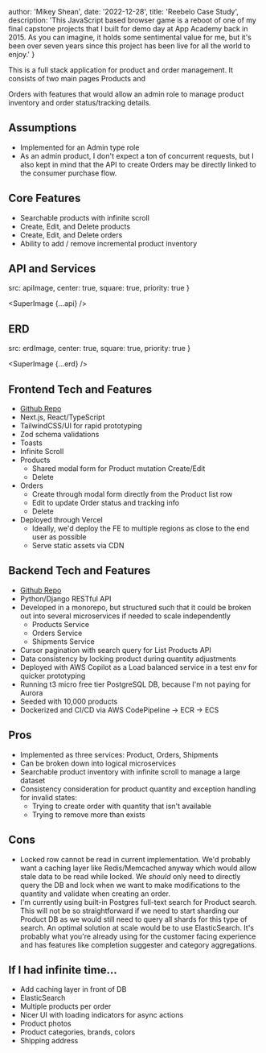
  author: 'Mikey Shean',
  date: '2022-12-28',
  title: 'Reebelo Case Study',
  description:
    'This JavaScript based browser game is a reboot of one of my final capstone projects that I built for demo day at App Academy back in 2015.  As you can imagine, it holds some sentimental value for me, but it\'s been over seven years since this project has been live for all the world to enjoy.'
}




This is a full stack application for product and order management.  It consists of two 
main pages <Link href="/products">Products</Link> and 
<Link href="/orders">Orders</Link> with features that would allow an admin role to manage 
product inventory and order status/tracking details.

## Assumptions
- Implemented for an Admin type role
- As an admin product, I don't expect a ton of concurrent requests, but I also kept in mind that the API to 
create Orders may be directly linked to the consumer purchase flow.

## Core Features
- Searchable products with infinite scroll
- Create, Edit, and Delete products
- Create, Edit, and Delete orders
- Ability to add / remove incremental product inventory

## API and Services
  src: apiImage,
  center: true,
  square: true,
  priority: true
}

<SuperImage {...api} />

## ERD

  src: erdImage,
  center: true,
  square: true,
  priority: true
}


<SuperImage {...erd} />

## Frontend Tech and Features
- <a href="https://github.com/mikeyshean/reebelo-web">Github Repo</a>
- Next.js, React/TypeScript
- TailwindCSS/UI for rapid prototyping
- Zod schema validations
- Toasts
- Infinite Scroll
- Products
  - Shared modal form for Product mutation Create/Edit
  - Delete
- Orders
  - Create through modal form directly from the Product list row
  - Edit to update Order status and tracking info
  - Delete
- Deployed through Vercel
  - Ideally, we&apos;d deploy the FE to multiple regions as close to the end user as possible
  - Serve static assets via CDN

## Backend Tech and Features
- <a href="https://github.com/mikeyshean/reebelo-backend">Github Repo</a>
- Python/Django RESTful API
- Developed in a monorepo, but structured such that it could be
broken out into several microservices if needed to scale independently
    - Products Service
    - Orders Service
    - Shipments Service
- Cursor pagination with search query for List Products API
- Data consistency by locking product during quantity adjustments
- Deployed with AWS Copilot as a Load balanced service in a test env for quicker prototyping
- Running t3 micro free tier PostgreSQL DB, because I'm not paying for Aurora
- Seeded with 10,000 products
- Dockerized and CI/CD via AWS CodePipeline -> ECR -> ECS

## Pros
- Implemented as three services: Product, Orders, Shipments
- Can be broken down into logical microservices
- Searchable product inventory with infinite scroll to manage a large dataset
- Consistency consideration for product quantity and exception handling for invalid states:
  - Trying to create order with quantity that isn&apos;t available
  - Trying to remove more than exists

## Cons
- Locked row cannot be read in current implementation.  We'd probably want a caching layer like Redis/Memcached anyway
which would allow stale data to be read while locked.  We <i>should</i> only need to directly 
query the DB and lock when we want to make modifications to the quantity and validate when creating an order.  
- I&apos;m currently using built-in Postgres full-text search for Product search.  This will not be so straightforward if we need to start sharding 
our Product DB as we would still need to query all shards for this type of search.  An optimal solution at scale would be to use 
ElasticSearch.  It&apos;s probably what you&apos;re already using for the customer facing experience and has features like completion suggester 
and category aggregations.

## If I had infinite time...
- Add caching layer in front of DB
- ElasticSearch
- Multiple products per order
- Nicer UI with loading indicators for async actions
- Product photos
- Product categories, brands, colors
- Shipping address